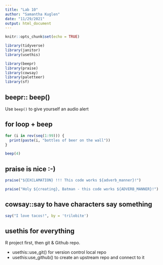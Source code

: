 ```yaml
---
title: "Lab 10"
author: "Samantha Kuglen"
date: "11/29/2021"
output: html_document
---
```


```r
knitr::opts_chunk$set(echo = TRUE)

library(tidyverse)
library(janitor)
library(usethis)

library(beepr)
library(praise)
library(cowsay)
library(paletteer)
library(sf)
```

## beepr:: beep()

Use `beep()` to give yourself an audio alert

## for loop + beep 

```r
for (i in rev(seq(1:99))) {
  print(paste(i, "bottles of beer on the wall"))
}

beep(4)
```


## praise is nice :-)
```r
praise("${EXCLAMATION} !!! This code works ${adverb_manner}!")

praise("Holy ${creating}, Batman - this code works ${ADVERB_MANNER}!")
```

## cowsay::say to have characters say something

```r
say("I love tacos!", by = 'trilobite')
```

## usethis for everything

R project first, then git & Github repo.

- usethis::use_git() for version control local repo
- usethis:use_github() to create an upstream repo and connect to it

